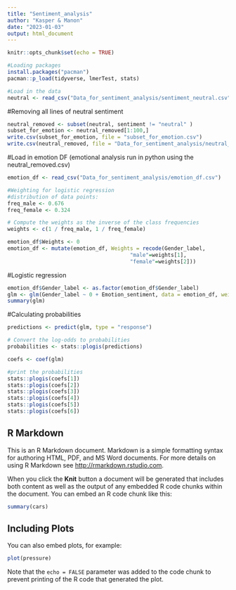 ```yaml
---
title: "Sentiment_analysis"
author: "Kasper & Manon"
date: "2023-01-03"
output: html_document
---
```


```r
knitr::opts_chunk$set(echo = TRUE)
```

```r
#Loading packages
install.packages("pacman")
pacman::p_load(tidyverse, lmerTest, stats)
```

```r
#Load in the data
neutral <- read_csv("Data_for_sentiment_analysis/sentiment_neutral.csv")
```

#Removing all lines of neutral sentiment 
```r
neutral_removed <- subset(neutral, sentiment != "neutral" )
subset_for_emotion <- neutral_removed[1:100,]
write.csv(subset_for_emotion, file = "subset_for_emotion.csv")
write.csv(neutral_removed, file = "Data_for_sentiment_analysis/neutral_removed.csv")
```

#Load in emotion DF (emotional analysis run in python using the neutral_removed.csv)
```r
emotion_df <- read_csv("Data_for_sentiment_analysis/emotion_df.csv")
```

```r
#Weighting for logistic regression
#distribution of data points:
freq_male <- 0.676
freq_female <- 0.324

# Compute the weights as the inverse of the class frequencies
weights <- c(1 / freq_male, 1 / freq_female)

emotion_df$Weights <- 0
emotion_df <- mutate(emotion_df, Weights = recode(Gender_label, 
                                       "male"=weights[1],
                                       "female"=weights[2]))
```

#Logistic regression
```r
emotion_df$Gender_label <- as.factor(emotion_df$Gender_label)
glm <- glm(Gender_label ~ 0 + Emotion_sentiment, data = emotion_df, weights = Weights, family = "binomial")
summary(glm)
```

#Calculating probabilities
```r
predictions <- predict(glm, type = "response")

# Convert the log-odds to probabilities
probabilities <- stats::plogis(predictions)

coefs <- coef(glm)

#print the probabilities
stats::plogis(coefs[1])
stats::plogis(coefs[2])
stats::plogis(coefs[3])
stats::plogis(coefs[4])
stats::plogis(coefs[5])
stats::plogis(coefs[6])
```

## R Markdown

This is an R Markdown document. Markdown is a simple formatting syntax for authoring HTML, PDF, and MS Word documents. For more details on using R Markdown see <http://rmarkdown.rstudio.com>.

When you click the **Knit** button a document will be generated that includes both content as well as the output of any embedded R code chunks within the document. You can embed an R code chunk like this:

```r
summary(cars)
```

## Including Plots

You can also embed plots, for example:

```r
plot(pressure)
```

Note that the `echo = FALSE` parameter was added to the code chunk to prevent printing of the R code that generated the plot.
